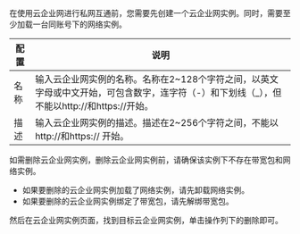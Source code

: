 在使用云企业网进行私网互通前，您需要先创建一个云企业网实例。同时，需要至少加载一台同账号下的网络实例。


| 配置	  | 说明  |  
|---|---|
| 名称	  |  输入云企业网实例的名称。名称在2~128个字符之间，以英文字母或中文开始，可包含数字，连字符（-）和下划线（_），但不能以http://和https://开始。 |   
| 描述	  |  输入云企业网实例的描述。描述在2~256个字符之间，不能以http://和https:// 开始。 |   

如需删除云企业网实例，删除云企业网实例前，请确保该实例下不存在带宽包和网络实例。
- 如果要删除的云企业网实例加载了网络实例，请先卸载网络实例。
- 如果要删除的云企业网实例绑定了带宽包，请先解绑带宽包。

然后在云企业网实例页面，找到目标云企业网实例，单击操作列下的删除即可。